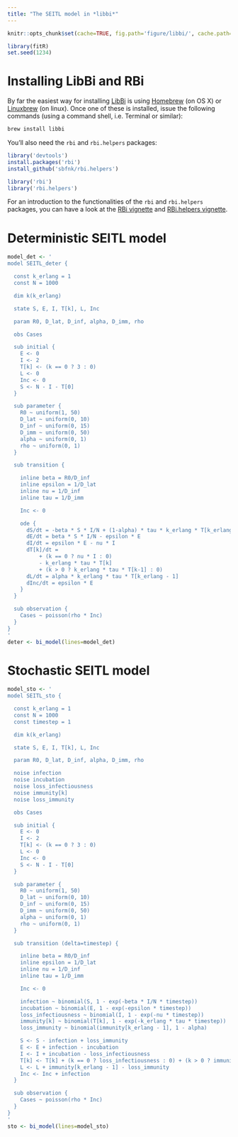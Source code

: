 ```yaml
---
title: "The SEITL model in *libbi*"
--- 
```


```r
knitr::opts_chunk$set(cache=TRUE, fig.path='figure/libbi/', cache.path='cache/libbi/' , fig.cap='', fig.align="center", message=FALSE, tidy=TRUE, warning=FALSE)
```

```r
library(fitR)
set.seed(1234)
```
# Installing LibBi and RBi

By far the easiest way for installing [LibBi](http://libbi.org) is using [Homebrew](https://brew.sh) (on OS X) or [Linuxbrew](http://linuxbrew.sh) (on linux). Once one of these is installed, issue the following commands (using a command shell, i.e. Terminal or similar):

```sh
brew install libbi
``` 

You'll also need the `rbi` and `rbi.helpers` packages:

```r
library('devtools')
install.packages('rbi')
install_github('sbfnk/rbi.helpers')
```

```r
library('rbi')
library('rbi.helpers')
```

For an introduction to the functionalities of the `rbi` and `rbi.helpers` packages, you can have a look at the [RBi vignette](https://cran.r-project.org/web/packages/rbi/vignettes/introduction.html) and [RBi.helpers vignette](rbi_helpers.html).

# Deterministic SEITL model

```r
model_det <- '
model SEITL_deter {

  const k_erlang = 1
  const N = 1000

  dim k(k_erlang)

  state S, E, I, T[k], L, Inc

  param R0, D_lat, D_inf, alpha, D_imm, rho

  obs Cases

  sub initial { 
    E <- 0
    I <- 2
    T[k] <- (k == 0 ? 3 : 0)
    L <- 0
    Inc <- 0
    S <- N - I - T[0]
  }

  sub parameter { 
    R0 ~ uniform(1, 50)
    D_lat ~ uniform(0, 10)
    D_inf ~ uniform(0, 15)
    D_imm ~ uniform(0, 50)
    alpha ~ uniform(0, 1)
    rho ~ uniform(0, 1)
  }

  sub transition {

    inline beta = R0/D_inf
    inline epsilon = 1/D_lat
    inline nu = 1/D_inf
    inline tau = 1/D_imm

    Inc <- 0

    ode { 
      dS/dt = -beta * S * I/N + (1-alpha) * tau * k_erlang * T[k_erlang - 1]
      dE/dt = beta * S * I/N - epsilon * E
      dI/dt = epsilon * E - nu * I
      dT[k]/dt =
          + (k == 0 ? nu * I : 0)
          - k_erlang * tau * T[k]
          + (k > 0 ? k_erlang * tau * T[k-1] : 0)
      dL/dt = alpha * k_erlang * tau * T[k_erlang - 1]
      dInc/dt = epsilon * E
    }
  }

  sub observation {
    Cases ~ poisson(rho * Inc)
  }
}
'
deter <- bi_model(lines=model_det)
```

# Stochastic SEITL model

```r
model_sto <- '
model SEITL_sto {

  const k_erlang = 1 
  const N = 1000 
  const timestep = 1

  dim k(k_erlang)

  state S, E, I, T[k], L, Inc

  param R0, D_lat, D_inf, alpha, D_imm, rho

  noise infection
  noise incubation
  noise loss_infectiousness
  noise immunity[k]
  noise loss_immunity

  obs Cases

  sub initial { 
    E <- 0
    I <- 2
    T[k] <- (k == 0 ? 3 : 0)
    L <- 0
    Inc <- 0
    S <- N - I - T[0]
  }

  sub parameter { 
    R0 ~ uniform(1, 50)
    D_lat ~ uniform(0, 10)
    D_inf ~ uniform(0, 15)
    D_imm ~ uniform(0, 50)
    alpha ~ uniform(0, 1)
    rho ~ uniform(0, 1)
  }

  sub transition (delta=timestep) {

    inline beta = R0/D_inf
    inline epsilon = 1/D_lat
    inline nu = 1/D_inf
    inline tau = 1/D_imm

    Inc <- 0

    infection ~ binomial(S, 1 - exp(-beta * I/N * timestep))
    incubation ~ binomial(E, 1 - exp(-epsilon * timestep))
    loss_infectiousness ~ binomial(I, 1 - exp(-nu * timestep))
    immunity[k] ~ binomial(T[k], 1 - exp(-k_erlang * tau * timestep))
    loss_immunity ~ binomial(immunity[k_erlang - 1], 1 - alpha)

    S <- S - infection + loss_immunity
    E <- E + infection - incubation
    I <- I + incubation - loss_infectiousness
    T[k] <- T[k] + (k == 0 ? loss_infectiousness : 0) + (k > 0 ? immunity[k - 1] : 0) - immunity[k]
    L <- L + immunity[k_erlang - 1] - loss_immunity
    Inc <- Inc + infection
  }

  sub observation {
    Cases ~ poisson(rho * Inc)
  }
}
'
sto <- bi_model(lines=model_sto)
```

